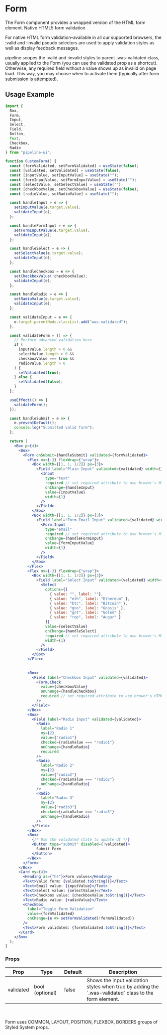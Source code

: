 # Form

The Form component provides a wrapped version of the HTML form element.
Native HTML5 form validation

For native HTML form validation–available in all our supported browsers, the :valid and :invalid pseudo selectors are used to apply validation styles as well as display feedback messages.

pipeline scopes the :valid and :invalid styles to parent .was-validated class, usually applied to the Form (you can use the validated prop as a shortcut). Otherwise, any required field without a value shows up as invalid on page load. This way, you may choose when to activate them (typically after form submission is attempted).

## Usage Example

```jsx
import {
  Box,
  Form,
  Input,
  Select,
  Field,
  Button,
  Text,
  Checkbox,
  Radio
} from "pipeline-ui";

function CustomForm() {
  const [formValidated, setFormValidated] = useState(false);
  const [validated, setValidated] = useState(false);
  const [inputValue, setInputValue] = useState("");
  const [formInputValue, setFormInputValue] = useState("");
  const [selectValue, setSelectValue] = useState("");
  const [checkboxValue, setCheckboxValue] = useState(false);
  const [radioValue, setRadioValue] = useState("");

  const handleInput = e => {
    setInputValue(e.target.value);
    validateInput(e);
  };

  const handleFormInput = e => {
    setFormInputValue(e.target.value);
    validateInput(e);
  };

  const handleSelect = e => {
    setSelectValue(e.target.value);
    validateInput(e);
  };

  const handleCheckbox = e => {
    setCheckboxValue(!checkboxValue);
    validateInput(e);
  };

  const handleRadio = e => {
    setRadioValue(e.target.value);
    validateInput(e);
  };

  const validateInput = e => {
    e.target.parentNode.classList.add("was-validated");
  };

  const validateForm = () => {
    // Perform advanced validation here
    if (
      inputValue.length > 0 &&
      selectValue.length > 0 &&
      checkboxValue === true &&
      radioValue.length > 0
    ) {
      setValidated(true);
    } else {
      setValidated(false);
    }
  };

  useEffect(() => {
    validateForm();
  });

  const handleSubmit = e => {
    e.preventDefault();
    console.log("Submitted valid form");
  };

  return (
    <Box p={4}>
      <Box>
        <Form onSubmit={handleSubmit} validated={formValidated}>
          <Flex mx={-3} flexWrap={"wrap"}>
            <Box width={[1, 1, 1/2]} px={3}>
              <Field label="Plain Input" validated={validated} width={1}>
                <Input
                  type="text"
                  required // set required attribute to use brower's HTML5 input validation
                  onChange={handleInput}
                  value={inputValue}
                  width={1}
                />
              </Field>
            </Box>
            <Box width={[1, 1, 1/2]} px={3}>
              <Field label="Form Email Input" validated={validated} width={1}>
                <Form.Input
                  type="email"
                  required // set required attribute to use brower's HTML5 input validation
                  onChange={handleFormInput}
                  value={formInputValue}
                  width={1}
                />
              </Field>
            </Box>
          </Flex>
          <Flex mx={-3} flexWrap={"wrap"}>
            <Box width={[1, 1, 1/2]} px={3}>
              <Field label="Select Input" validated={validated} width={1}>
                <Select
                  options={[
                    { value: "", label: ""},
                    { value: "eth", label: "Ethereum" },
                    { value: "btc", label: "Bitcoin" },
                    { value: "gno", label: "Gnosis" },
                    { value: "gnt", label: "Golem" },
                    { value: "rep", label: "Augur" }
                  ]}
                  value={selectValue}
                  onChange={handleSelect}
                  required // set required attribute to use brower's HTML5 input validation
                  width={1}
                />
              </Field>
            </Box>
          </Flex>
          
          
          <Box>
            <Field label="Checkbox Input" validated={validated}>
              <Form.Check
                value={checkboxValue}
                onChange={handleCheckbox}
                required // set required attribute to use brower's HTML5 input validation
              />
            </Field>
          </Box>
          <Box>
            <Field label="Radio Input" validated={validated}>
              <Radio
                label="Radio 1"
                my={2}
                value={"radio1"}
                checked={radioValue === "radio1"}
                onChange={handleRadio}
                required
              />
              <Radio
                label="Radio 2"
                my={2}
                value={"radio2"}
                checked={radioValue === "radio2"}
                onChange={handleRadio}
              />
              <Radio
                label="Radio 3"
                my={2}
                value={"radio3"}
                checked={radioValue === "radio3"}
                onChange={handleRadio}
              />
            </Field>
          </Box>
          <Box>
            {/* Use the validated state to update UI */}
            <Button type="submit" disabled={!validated}>
              Submit Form
            </Button>
          </Box>
        </Form>
      </Box>
      <Card my={4}>
        <Heading as={"h4"}>Form values</Heading>
        <Text>Valid form: {validated.toString()}</Text>
        <Text>Email value: {inputValue}</Text>
        <Text>Select value: {selectValue}</Text>
        <Text>Checkbox value: {checkboxValue.toString()}</Text>
        <Text>Radio value: {radioValue}</Text>
        <Checkbox
          label="Toggle Form Validation"
          value={formValidated}
          onChange={e => setFormValidated(!formValidated)}
        />
        <Text>Form validated: {formValidated.toString()}</Text>
      </Card>
    </Box>
  );
}
```
### Props


<Table>
  <thead>
  <tr>
    <th>Prop</th>
    <th>Type</th>
    <th>Default</th>
    <th>Description</th>
  </tr>
  </thead>
  <tbody>
  <tr><td>validated</td><td>bool (optional)</td><td>false</td><td>Shows the input validation styles when true by adding the `.was-validated` class to the form element.</td></tr>
    </tbody>
    </Table>

<br></br>Form uses COMMON, LAYOUT, POSITION, FLEXBOX, BORDERS groups of Styled System props.


